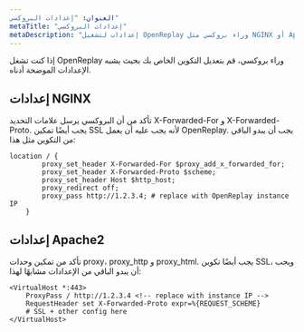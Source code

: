 ```yaml
---
العنوان: "إعدادات البروكسي"
metaTitle: "إعدادات البروكسي"
metaDescription: "إعدادات لتشغيل OpenReplay وراء بروكسي مثل NGINX أو Apache2."
---
```


إذا كنت تشغل OpenReplay وراء بروكسي، قم بتعديل التكوين الخاص بك بحيث يشبه الإعدادات الموضحة أدناه.

## إعدادات NGINX

تأكد من أن البروكسي يرسل علامات التحديد X-Forwarded-For و X-Forwarded-Proto. يجب أيضًا تمكين SSL لأنه يجب عليه أن يعمل OpenReplay. يجب أن يبدو الباقي من التكوين مثل هذا:


```nginx
location / {
        proxy_set_header X-Forwarded-For $proxy_add_x_forwarded_for;
        proxy_set_header X-Forwarded-Proto $scheme;
        proxy_set_header Host $http_host;
        proxy_redirect off;
        proxy_pass http://1.2.3.4; # replace with OpenReplay instance IP
    }
```


## إعدادات Apache2

تأكد من تمكين وحدات proxy، proxy_http و proxy_html. يجب أيضًا تكوين SSL، ويجب أن يبدو الباقي من الإعدادات مشابهًا لهذا:


```apacheconf
<VirtualHost *:443>
    ProxyPass / http://1.2.3.4 <!-- replace with instance IP -->
    RequestHeader set X-Forwarded-Proto expr=%{REQUEST_SCHEME}
    # SSL + other config here
</VirtualHost>
```

